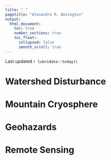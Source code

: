 ```yaml
---
title: " "
pagetitle: "Alexandre R. Bevington"
output:
  html_document:
    toc: true
    number_sections: true
    toc_float: 
      collapsed: false
      smooth_scroll: true
---
```


<link rel="stylesheet" href="styles.css" type="text/css"> <link rel="stylesheet" href="academicicons/css/academicons.min.css"/>

Last updated `r lubridate::today()`

# Watershed Disturbance

<!-- -   Stand Replacing -->

<!-- -   Non-Stand Replacing -->

<!-- -   Watershed Sensitivity -->

# Mountain Cryosphere

<!-- -   Snow -->

<!-- -   Glaciers -->

<!-- -   Permafrost -->

<!-- -   Lake and River Ice -->

# Geohazards

<!-- -   Landslides -->

<!-- -   Floods -->

<!-- -   Avalanches -->

# Remote Sensing
